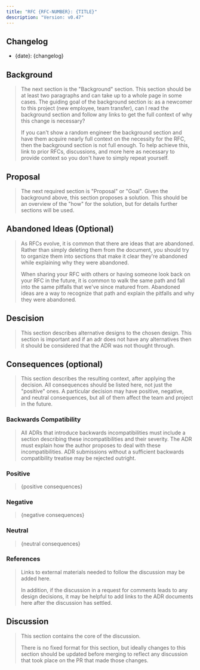 ```yaml
---
title: "RFC {RFC-NUMBER}: {TITLE}"
description: "Version: v0.47"
---
```


## Changelog[​](#changelog "Direct link to Changelog")

* \{date}: \{changelog}

## Background[​](#background "Direct link to Background")

> The next section is the "Background" section. This section should be at least two paragraphs and can take up to a whole page in some cases. The guiding goal of the background section is: as a newcomer to this project (new employee, team transfer), can I read the background section and follow any links to get the full context of why this change is necessary?
>
> If you can't show a random engineer the background section and have them acquire nearly full context on the necessity for the RFC, then the background section is not full enough. To help achieve this, link to prior RFCs, discussions, and more here as necessary to provide context so you don't have to simply repeat yourself.

## Proposal[​](#proposal "Direct link to Proposal")

> The next required section is "Proposal" or "Goal". Given the background above, this section proposes a solution. This should be an overview of the "how" for the solution, but for details further sections will be used.

## Abandoned Ideas (Optional)[​](#abandoned-ideas-optional "Direct link to Abandoned Ideas (Optional)")

> As RFCs evolve, it is common that there are ideas that are abandoned. Rather than simply deleting them from the document, you should try to organize them into sections that make it clear they're abandoned while explaining why they were abandoned.
>
> When sharing your RFC with others or having someone look back on your RFC in the future, it is common to walk the same path and fall into the same pitfalls that we've since matured from. Abandoned ideas are a way to recognize that path and explain the pitfalls and why they were abandoned.

## Descision[​](#descision "Direct link to Descision")

> This section describes alternative designs to the chosen design. This section is important and if an adr does not have any alternatives then it should be considered that the ADR was not thought through.

## Consequences (optional)[​](#consequences-optional "Direct link to Consequences (optional)")

> This section describes the resulting context, after applying the decision. All consequences should be listed here, not just the "positive" ones. A particular decision may have positive, negative, and neutral consequences, but all of them affect the team and project in the future.

### Backwards Compatibility[​](#backwards-compatibility "Direct link to Backwards Compatibility")

> All ADRs that introduce backwards incompatibilities must include a section describing these incompatibilities and their severity. The ADR must explain how the author proposes to deal with these incompatibilities. ADR submissions without a sufficient backwards compatibility treatise may be rejected outright.

### Positive[​](#positive "Direct link to Positive")

> \{positive consequences}

### Negative[​](#negative "Direct link to Negative")

> \{negative consequences}

### Neutral[​](#neutral "Direct link to Neutral")

> \{neutral consequences}

### References[​](#references "Direct link to References")

> Links to external materials needed to follow the discussion may be added here.
>
> In addition, if the discussion in a request for comments leads to any design decisions, it may be helpful to add links to the ADR documents here after the discussion has settled.

## Discussion[​](#discussion "Direct link to Discussion")

> This section contains the core of the discussion.
>
> There is no fixed format for this section, but ideally changes to this section should be updated before merging to reflect any discussion that took place on the PR that made those changes.
